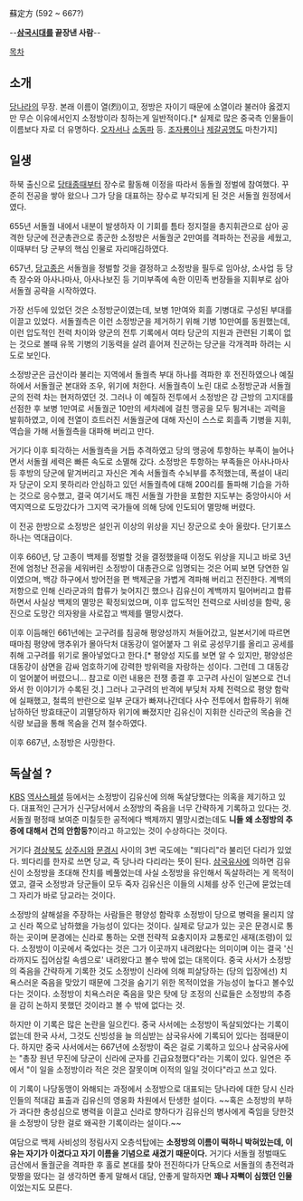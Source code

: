 蘇定方
(592 ~ 667?)

--'''[[삼국시대]]를 끝장낸 사람'''--

[[목차]]
== 소개 ==
[[당나라]]의 무장. 본래 이름이 열(烈)이고, 정방은 자이기 때문에 소열이라 불러야 옳겠지만 무슨 이유에서인지 소정방이라 칭하는게 일반적이다.[* 실제로 많은 중국측 인물들이 이름보다 자로 더 유명하다. [[오자서]]나 [[소동파]] 등. [[조자룡]]이나 [[제갈공명]]도 마찬가지]

== 일생 ==
하북 출신으로 [[당태종]]때부터 장수로 활동해 이정을 따라서 동돌궐 정벌에 참여했다. 꾸준히 전공을 쌓아 왔으나 그가 당을 대표하는 장수로 부각되게 된 것은 서돌궐 원정에서였다.

655년 서돌궐 내에서 내분이 발생하자 이 기회를 틈타 정지절을 총지휘관으로 삼아 공격한 당군에 전군총관으로 종군한 소정방은 서돌궐군 2만여를 격파하는 전공을 세웠고, 이때부터 당 군부의 핵심 인물로 자리매김하였다.

657년, [[당고종]]은 서돌궐을 정벌할 것을 결정하고 소정방을 필두로 임아상, 소사업 등 당측 장수와 아사나마사, 아사나보진 등 기미부족에 속한 이민족 번장들을 지휘부로 삼아 서돌궐 공략을 시작하였다.

가장 선두에 있었던 것은 소정방군이였는데, 보병 1만여와 회흘 기병대로 구성된 부대를 이끌고 있었다. 서돌궐측은 이런 소정방군을 제거하기 위해 기병 10만여를 동원했는데, 이런 압도적인 전력 차이와 양군의 전투 기록에서 여타 당군의 지원과 관련된 기록이 없는 것으로 볼때 유목 기병의 기동력을 살려 흩어져 진군하는 당군을 각개격파 하려는 시도로 보인다.

소정방군은 금산이라 불리는 지역에서 돌궐측 부대 하나를 격파한 후 전진하였으나 예질하에서 서돌궐군 본대와 조우, 위기에 처한다. 서돌궐측이 노린 대로 소정방군과 서돌궐군의 전력 차는 현저하였던 것. 그러나 이 예질하 전투에서 소정방은 강 근방의 고지대를 선점한 후 보병 1만여로 서돌궐군 10만의 세차례에 걸친 맹공을 모두 튕겨내는 괴력을 발휘하였고, 이에 전열이 흐트러진 서돌궐군에 대해 자신이 스스로 회흘족 기병을 지휘, 역습을 가해 서돌궐측을 대파해 버리고 만다.

거기다 이후 퇴각하는 서돌궐측을 거듭 추격하였고 당의 맹공에 투항하는 부족이 늘어나면서 서돌궐 세력은 빠른 속도로 소멸해 갔다. 소정방은 투항하는 부족들은 아사나마사 등 후방의 당군에 맡겨버리고 자신은 계속 서돌궐측 수뇌부를 추적했는데, 폭설이 내리자 당군이 오지 못하리라 안심하고 있던 서돌궐측에 대해 200리를 돌파해 기습을 가하는 것으로 응수했고, 결국 여기서도 깨진 서돌궐 가한을 포함한 지도부는 중앙아시아 서역지역으로 도망갔다가 그지역 국가들에 의해 당에 인도되어 멸망해 버렸다.

이 전공 한방으로 소정방은 설인귀 이상의 위상을 지닌 장군으로 솟아 올랐다. 단기포스 하나는 역대급이다.

이후 660년, 당 고종이 백제를 정벌할 것을 결정했을때 이정도 위상을 지니고 바로 3년 전에 엄청난 전공을 세워버린 소정방이 대총관으로 임명되는 것은 어찌 보면 당연한 일이였으며, 백강 하구에서 방어전을 편 백제군을 가볍게 격파해 버리고 전진한다. 계백의 저항으로 인해 신라군과의 합류가 늦어지긴 했으나 김유신이 계백까지 밀어버리고 합류하면서 사실상 백제의 멸망은 확정되었으며, 이후 압도적인 전력으로 사비성을 함락, 웅진으로 도망간 의자왕을 사로잡고 백제를 멸망시켰다.

이후 이듬해인 661년에는 고구려를 침공해 평양성까지 쳐들어갔고, 일본서기에 따르면 때마침 평양에 맹추위가 몰아닥처 대동강이 얼어붙자 그 위로 공성무기를 올리고 공세를 취해 고구려를 위기로 몰아넣었다고 한다.[* 평양성 지도를 보면 알 수 있지만, 평양성은 대동강이 삼면을 감싸 엄호하기에 강력한 방위력을 자랑하는 성이다. 그런데 그 대동강이 얼어붙어 버렸으니... 참고로 이런 내용은 전쟁 종결 후 고구려 사신이 일본으로 건너와서 한 이야기가 수록된 것.] 그러나 고구려의 반격에 부딪처 자체 전력으로 평양 함락에 실패했고, 철륵의 반란으로 일부 군대가 빠져나간데다 사수 전투에서 합류하기 위해 남하하던 방효태군이 괴멸당하자 위기에 빠졌지만 김유신이 지휘한 신라군의 목숨을 건 식량 보급을 통해 목숨을 건져 철수하였다.

이후 667년, 소정방은 사망한다.

== 독살설 ? ==
[[한국방송공사|KBS]] [[역사스페셜]] 등에서는 소정방이 김유신에 의해 독살당했다는 의혹을 제기하고 있다. 대표적인 근거가 신구당서에서 소정방의 죽음을 너무 간략하게 기록하고 있다는 것. 서돌궐 평정때 보여준 미칠듯한 공적에다 백제까지 멸망시켰는데도 '''니들 왜 소정방의 추증에 대해서 건의 안함둥?'''이라고 하고있는 것이 수상하다는 것이다.

거기다 [[경상북도]] [[상주시]]와 [[문경시]] 사이의 3번 국도에는 "뙤다리"라 불리던 다리가 있었다. 뙤다리를 한자로 쓰면 당교, 즉 당나라 다리라는 뜻이 된다. [[삼국유사]]에 의하면 김유신이 소정방을 초대해 잔치를 베풀었는데 사실 소정방을 유인해서 독살하려는 게 목적이였고, 결국 소정방과 당군들이 모두 죽자 김유신은 이들의 시체를 상주 인근에 묻었는데 그 자리가 바로 당교라는 것이다.

소정방의 살해설을 주장하는 사람들은 평양성 함락후 소정방이 당으로 병력을 물리지 않고 신라 쪽으로 남하했을 가능성이 있다는 것이다. 실제로 당교가 있는 곳은 문경시로 통하는 곳이며 문경에는 신라로 통하는 오랜 전략적 요충지이자 교통로인 새재(조령)이 있다. 소정방이 이곳에서 죽었다는 것은 그가 이곳까지 내려왔다는 의미이며 이는 결국 '신라까지도 집어삼킬 속셈으로' 내려왔다고 볼수 밖에 없는 대목이다. 중국 사서가 소정방의 죽음을 간략하게 기록한 것도 소정방이 신라에 의해 피살당하는 (당의 입장에선) 치욕스러운 죽음을 맞았기 때문에 그것을 숨기기 위한 목적이었을 가능성이 높다고 볼수있다는 것이다. 소정방이 치욕스러운 죽음을 맞은 탓에 당 조정의 신료들은 소정방의 추증을 감히 논하지 못했던 것이라고 볼 수 밖에 없다는 것.

하지만 이 기록은 많은 논란을 일으킨다. 중국 사서에는 소정방이 독살되었다는 기록이 없는데 한국 사서, 그것도 신빙성을 늘 의심받는 삼국유사에 기록되어 있다는 점때문이다. 하지만 중국 사서에서는 667년에 소정방이 죽은 걸로 기록하고 있으나 삼국유사에는 "총장 원년 무진에 당군이 신라에 군자를 긴급요청했다"라는 기록이 있다. 일연은 주에서 "이 일을 소정방이라 적은 것은 잘못이며 이적의 일일 것이다"라고 쓰고 있다.

이 기록이 나당동맹이 와해되는 과정에서 소정방으로 대표되는 당나라에 대한 당시 신라인들의 적대감 표출과 김유신의 영웅화 차원에서 탄생한 설이다. ~~혹은 소정방의 부하가 과다한 충성심으로 병력을 이끌고 신라로 향하다가 김유신의 병사에게 죽임을 당한것을 소정방이 당한 걸로 왜곡한 기록이라는 설이다.~~

여담으로 백제 사비성의 정림사지 오층석탑에는 '''소정방의 이름이 떡하니 박혀있는데, 이유는 자기가 이겼다고 자기 이름을 기념으로 새겼기 때문이다.''' 거기다 서돌궐 정벌때도 금산에서 돌궐군을 격파한 후 홀로 본대를 찾아 전진하다가 단독으로 서돌궐의 총전력과 맞짱을 떴다는 걸 생각하면 좋게 말해서 대담, 안좋게 말하자면 '''꽤나 자뻑이 심했던 인물'''이었는지도 모른다.
